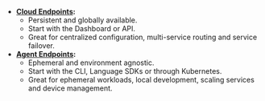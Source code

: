 - **[Cloud Endpoints](/universal-gateway/cloud-endpoints):**
    - Persistent and globally available.
    - Start with the Dashboard or API.
    - Great for centralized configuration, multi-service routing and service failover.
- **[Agent Endpoints](/universal-gateway/agent-endpoints):**
    - Ephemeral and environment agnostic.
    - Start with the CLI, Language SDKs or through Kubernetes.
    - Great for ephemeral workloads, local development, scaling services and device management.